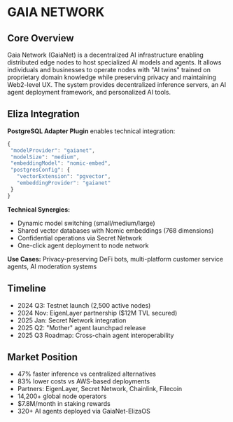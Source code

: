 # GAIA NETWORK

## Core Overview

Gaia Network (GaiaNet) is a decentralized AI infrastructure enabling distributed edge nodes to host specialized AI models and agents. It allows individuals and businesses to operate nodes with "AI twins" trained on proprietary domain knowledge while preserving privacy and maintaining Web2-level UX. The system provides decentralized inference servers, an AI agent deployment framework, and personalized AI tools.

## Eliza Integration

**PostgreSQL Adapter Plugin** enables technical integration:

```javascript
{
 "modelProvider": "gaianet",
 "modelSize": "medium",
 "embeddingModel": "nomic-embed",
 "postgresConfig": {
   "vectorExtension": "pgvector",
   "embeddingProvider": "gaianet"
 }
}
```

**Technical Synergies:**

- Dynamic model switching (small/medium/large)
- Shared vector databases with Nomic embeddings (768 dimensions)
- Confidential operations via Secret Network
- One-click agent deployment to node network

**Use Cases:** Privacy-preserving DeFi bots, multi-platform customer service agents, AI moderation systems

## Timeline

- 2024 Q3: Testnet launch (2,500 active nodes)
- 2024 Nov: EigenLayer partnership ($12M TVL secured)
- 2025 Jan: Secret Network integration
- 2025 Q2: "Mother" agent launchpad release
- 2025 Q3 Roadmap: Cross-chain agent interoperability

## Market Position

- 47% faster inference vs centralized alternatives
- 83% lower costs vs AWS-based deployments
- Partners: EigenLayer, Secret Network, Chainlink, Filecoin
- 14,200+ global node operators
- $7.8M/month in staking rewards
- 320+ AI agents deployed via GaiaNet-ElizaOS
